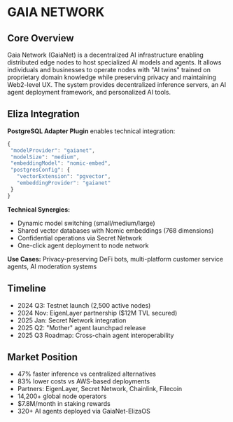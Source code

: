 # GAIA NETWORK

## Core Overview

Gaia Network (GaiaNet) is a decentralized AI infrastructure enabling distributed edge nodes to host specialized AI models and agents. It allows individuals and businesses to operate nodes with "AI twins" trained on proprietary domain knowledge while preserving privacy and maintaining Web2-level UX. The system provides decentralized inference servers, an AI agent deployment framework, and personalized AI tools.

## Eliza Integration

**PostgreSQL Adapter Plugin** enables technical integration:

```javascript
{
 "modelProvider": "gaianet",
 "modelSize": "medium",
 "embeddingModel": "nomic-embed",
 "postgresConfig": {
   "vectorExtension": "pgvector",
   "embeddingProvider": "gaianet"
 }
}
```

**Technical Synergies:**

- Dynamic model switching (small/medium/large)
- Shared vector databases with Nomic embeddings (768 dimensions)
- Confidential operations via Secret Network
- One-click agent deployment to node network

**Use Cases:** Privacy-preserving DeFi bots, multi-platform customer service agents, AI moderation systems

## Timeline

- 2024 Q3: Testnet launch (2,500 active nodes)
- 2024 Nov: EigenLayer partnership ($12M TVL secured)
- 2025 Jan: Secret Network integration
- 2025 Q2: "Mother" agent launchpad release
- 2025 Q3 Roadmap: Cross-chain agent interoperability

## Market Position

- 47% faster inference vs centralized alternatives
- 83% lower costs vs AWS-based deployments
- Partners: EigenLayer, Secret Network, Chainlink, Filecoin
- 14,200+ global node operators
- $7.8M/month in staking rewards
- 320+ AI agents deployed via GaiaNet-ElizaOS
